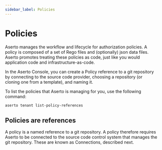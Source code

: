 ```yaml
---
sidebar_label: Policies
---
```


# Policies

Aserto manages the workflow and lifecycle for authorization policies. A policy is composed of a set of 
Rego files and (optionally) json data files. Aserto promotes treating these policies as code, just 
like you would application code and infrastructure-as-code. 

In the Aserto Console, you can create a Policy reference to a git repository by connecting to the 
source code provider, choosing a repository (or cloning one from a template), and naming it.

To list the policies that Aserto is managing for you, use the following command:

```bash
aserto tenant list-policy-references
```

## Policies are references

A policy is a named reference to a git repository. A policy therefore requires Aserto to be connected 
to the source code control system that manages the git repository. These are known as Connections, 
described next.
